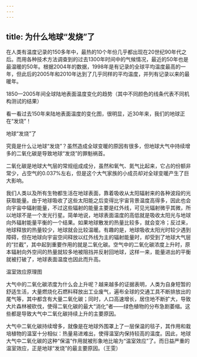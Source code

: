 ```yaml
---
---
---
```

title: 为什么地球“发烧”了
---




在人类有温度记录的150多年中，最热的10个年份几乎都出现在20世纪90年代之后。而用各种技术方法调查到的过去1300年时间中的气候情况，最近的50年也是最温暖的50年。根据2004年的数据，1998年是有记录的全球平均温度最高的一年，但此后的2005年和2010年达到了几乎同样的平均温度，并列有记录以来的最暖年。

1850—2005年间全球陆地表面温度变化的趋势（其中不同颜色的线条代表不同机构测试的结果）



看一看过去150年来陆地表面温度的变化图，很明显，近30年来，我们的地球正在“发烧”！

地球“发烧”了



究竟是什么让地球“发烧”？虽然造成全球变暖的原因有很多，但地球大气中持续增多的二氧化碳是导致地球“发烧”的罪魁祸首。

二氧化碳是地球大气层的常规组成成分，虽然和氧气、氮气比起来，它占的份额非常少，占空气的0.037%左右，但是这个大气家族的小成员却对全球变暖产生了巨大影响。

我们人类以及所有生物都生活在地球表面，靠着吸收从太阳辐射来的各种波段的光获取能量。由于地球吸收了这些太阳能之后变得比宇宙背景温度高得多，因此也会向宇宙中辐射能量，不过这些辐射的能量主要是红外线，可见光辐射微乎其微，所以地球不是一个发光行星。简单地说，地球表面温度的高低就是吸收太阳光与地球向外辐射能量平衡的一个结果。如果地球散发的热量比较多，就会变冷；反过来，地球释放的热量较少，地球就会比较温暖。有趣的是，地球吸收太阳光时较少遇到障碍，但在地球向宇宙空间释放以红外线为主的辐射能量时，却受到了地球大气层的“拦截”，其中起到重要作用的就是二氧化碳。空气中的二氧化碳浓度上升时，原本辐射向外空间的热量就较多地被阻挡并反射回地球，这样一来，能量进出的平衡就被打破了，地球表面温度也因此而升高。

温室效应原理图



大气中的二氧化碳浓度为什么会上升呢？越来越多的证据表明，人类为自身短暂的舒适生活，大量燃烧化石燃料释放出工业废气，遍布全球的交通工具不断排放出的尾气等，其中都含有大量二氧化碳；同时，人口高速增长，居住地不断扩大，导致大片森林被砍伐，使得二氧化碳的最大“消化”者——绿色植物的分布急剧萎缩。这些都是导致大气中二氧化碳持续上升的主要原因。

大气中二氧化碳持续增多，就像是在地球外围罩上了一层保温的毯子，其作用和栽培植物的温室十分相似：热量易进难出，使得温室内保持较高的温度。因此，地球大气中二氧化碳的这种“保温”作用就被形象地比喻为“温室效应”了。而日益严重的温室效应，正是地球“发烧”的最主要原因。（王雯）